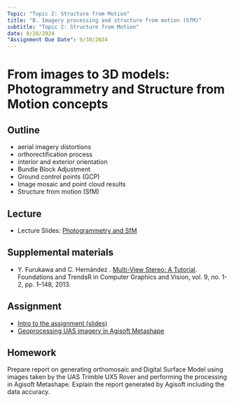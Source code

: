 ```yaml
---
Topic: "Topic 2: Structure from Motion"
title: "B. Imagery processing and structure from motion (SfM)"
subtitle: "Topic 2: Structure from Motion"
date: 8/28/2024
"Assignment Due Date": 9/30/2024
---
```


# From images to 3D models: Photogrammetry and Structure from Motion concepts

## Outline

* aerial imagery distortions
* orthorectification process
* interior and exterior orientation
* Bundle Block Adjustment
* Ground control points (GCP)
* Image mosaic and point cloud results
* Structure from motion (SfM)

## Lecture

* Lecture Slides: [Photogrammetry and SfM](lectures/lecture_2b.qmd)

##  Supplemental materials

* Y. Furukawa and C. Hernández . [Multi-View Stereo: A Tutorial](http://carlos-hernandez.org/papers/fnt_mvs_2015.pdf). Foundations and TrendsR in Computer Graphics and Vision, vol. 9, no. 1-2, pp. 1–148, 2013.


## Assignment
<!-- TODO: Update Links -->
* [Intro to the assignment (slides)](https://ncsu-geoforall-lab.github.io/uav-lidar-analytics-course/lectures/2017_Imagery_Processing_assignment_intro.html#/)
* [Geoprocessing UAS imagery in Agisoft Metashape](https://ncsu-geoforall-lab.github.io/uav-lidar-analytics-course/assignments/geoprocessing.html)

## Homework

Prepare report on generating orthomosaic and Digital Surface Model using images taken by the UAS Trimble UX5 Rover and performing the processing in Agisoft Metashape. Explain the report generated by Agisoft including the data accuracy.


